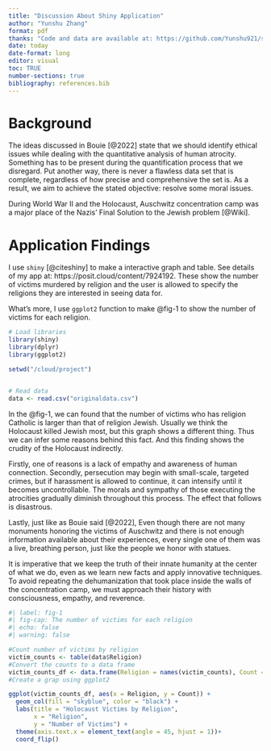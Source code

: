 ```yaml
---
title: "Discussion About Shiny Application"
author: "Yunshu Zhang"
format: pdf
thanks: "Code and data are available at: https://github.com/Yunshu921/shiny.git. The app is available at: https://posit.cloud/content/7924192."
date: today
date-format: long
editor: visual
toc: TRUE
number-sections: true
bibliography: references.bib
---
```

# Background

The ideas discussed in Bouie [@2022] state that we should identify ethical issues while dealing with the quantitative analysis of human atrocity. Something has to be present during the quantification process that we disregard. Put another way, there is never a flawless data set that is complete, regardless of how precise and comprehensive the set is. As a result, we aim to achieve the stated objective: resolve some moral issues.

During World War II and the Holocaust, Auschwitz concentration camp was a major place of the Nazis' Final Solution to the Jewish problem [@Wiki].

# Application Findings

I use `shiny` [@citeshiny] to make a interactive graph and table. See details of my app at: https://posit.cloud/content/7924192. These show the number of victims murdered by religion and  the user is allowed to specify the religions they are interested in seeing data for.

What's more, I use `ggplot2` function to make @fig-1 to show the number of victims for each religion. 







```r
# Load libraries
library(shiny)
library(dplyr)
library(ggplot2)

setwd("/cloud/project")


# Read data
data <- read.csv("originaldata.csv")
```
In the @fig-1, we can found that the number of victims who has religion Catholic is larger than that of religion Jewish. Usually we think the Holocaust killed Jewish most, but this graph shows a different thing. Thus we can infer some reasons behind this fact.
And this finding shows the crudity of the Holocaust indirectly.

Firstly, one of reasons is a lack of empathy and awareness of human connection. Secondly, persecution may begin with small-scale, targeted crimes, but if harassment is allowed to continue, it can intensify until it becomes uncontrollable. The morals and sympathy of those executing the atrocities gradually diminish throughout this process. The effect that follows is disastrous.

Lastly, just like as Bouie said [@2022], Even though there are not many monuments honoring the victims of Auschwitz and there is not enough information available about their experiences, every single one of them was a live, breathing person, just like the people we honor with statues.

It is imperative that we keep the truth of their innate humanity at the center of what we do, even as we learn new facts and apply innovative techniques. To avoid repeating the dehumanization that took place inside the walls of the concentration camp, we must approach their history with consciousness, empathy, and reverence.


```r
#| label: fig-1
#| fig-cap: The number of victims for each religion
#| echo: false
#| warning: false

#Count number of victims by religion
victim_counts <- table(data$Religion)
#Convert the counts to a data frame
victim_counts_df <- data.frame(Religion = names(victim_counts), Count = as.numeric(victim_counts))
#Create a grap using ggplot2

ggplot(victim_counts_df, aes(x = Religion, y = Count)) +
  geom_col(fill = "skyblue", color = "black") +
  labs(title = "Holocaust Victims by Religion",
       x = "Religion",
       y = "Number of Victims") +
  theme(axis.text.x = element_text(angle = 45, hjust = 1))+
  coord_flip()



```


